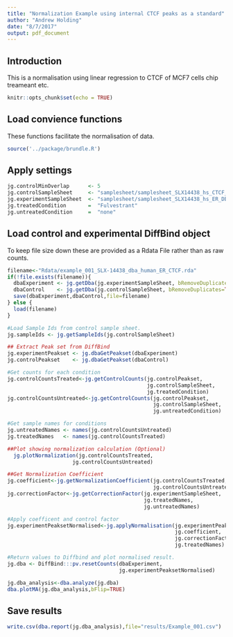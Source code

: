 ```yaml
---
title: "Normalization Example using internal CTCF peaks as a standard"
author: "Andrew Holding"
date: "8/7/2017"
output: pdf_document
---
```


## Introduction

This is a normalisation using linear regression to CTCF of MCF7 cells chip treameant etc.

```r
knitr::opts_chunk$set(echo = TRUE)
```

## Load convience functions

These functions facilitate the normalisation of data.

```r
source('../package/brundle.R')
```

## Apply settings

```r
jg.controlMinOverlap      <- 5
jg.controlSampleSheet     <- "samplesheet/samplesheet_SLX14438_hs_CTCF_DBA.csv"
jg.experimentSampleSheet  <- "samplesheet/samplesheet_SLX14438_hs_ER_DBA.csv"
jg.treatedCondition       =  "Fulvestrant"
jg.untreatedCondition     =  "none"

```

## Load control and experimental DiffBind object

To keep file size down these are provided as a Rdata File rather than as raw counts.

```r
filename<-"Rdata/example_001_SLX-14438_dba_human_ER_CTCF.rda"
if(!file.exists(filename)){
  dbaExperiment <- jg.getDba(jg.experimentSampleSheet, bRemoveDuplicates=TRUE)
  dbaControl    <- jg.getDba(jg.controlSampleSheet, bRemoveDuplicates=TRUE)
  save(dbaExperiment,dbaControl,file=filename)
} else {
  load(filename)
}

```

```r
#Load Sample Ids from control sample sheet.
jg.sampleIds <- jg.getSampleIds(jg.controlSampleSheet)
```

```r

## Extract Peak set from DiffBind
jg.experimentPeakset <- jg.dbaGetPeakset(dbaExperiment)
jg.controlPeakset    <- jg.dbaGetPeakset(dbaControl)

```

```r
#Get counts for each condition
jg.controlCountsTreated<-jg.getControlCounts(jg.controlPeakset, 
                                             jg.controlSampleSheet,
                                             jg.treatedCondition)
jg.controlCountsUntreated<-jg.getControlCounts(jg.controlPeakset,
                                               jg.controlSampleSheet,
                                               jg.untreatedCondition)

```

```r
#Get sample names for conditions
jg.untreatedNames <- names(jg.controlCountsUntreated)
jg.treatedNames   <- names(jg.controlCountsTreated)

```

```r

##Plot showing normalization calculation (Optional)
  jg.plotNormalization(jg.controlCountsTreated,
                     jg.controlCountsUntreated)
```


```r
##Get Normalization Coefficient
jg.coefficient<-jg.getNormalizationCoefficient(jg.controlCountsTreated,
                                               jg.controlCountsUntreated)
jg.correctionFactor<-jg.getCorrectionFactor(jg.experimentSampleSheet,
                                            jg.treatedNames,
                                            jg.untreatedNames)

```


```r
#Apply coefficent and control factor
jg.experimentPeaksetNormalised<-jg.applyNormalisation(jg.experimentPeakset,
                                                      jg.coefficient,
                                                      jg.correctionFactor,
                                                      jg.treatedNames)
```

```r
#Return values to Diffbind and plot normalised result.
jg.dba <- DiffBind:::pv.resetCounts(dbaExperiment,
                                    jg.experimentPeaksetNormalised)

```

```r
jg.dba_analysis<-dba.analyze(jg.dba)
dba.plotMA(jg.dba_analysis,bFlip=TRUE)

```

## Save results


```r
write.csv(dba.report(jg.dba_analysis),file="results/Example_001.csv")
```

